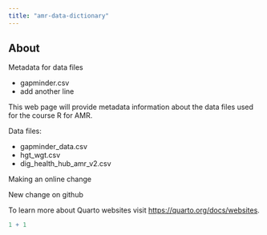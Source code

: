 ```yaml
---
title: "amr-data-dictionary"
---
```


## About

Metadata for data files

-   gapminder.csv
-   add another line

This web page will provide metadata information about the data files used for the course R for AMR.

Data files:

-   gapminder_data.csv
-   hgt_wgt.csv
-   dig_health_hub_amr_v2.csv

Making an online change

New change on github

To learn more about Quarto websites visit <https://quarto.org/docs/websites>.

```r
1 + 1
```

